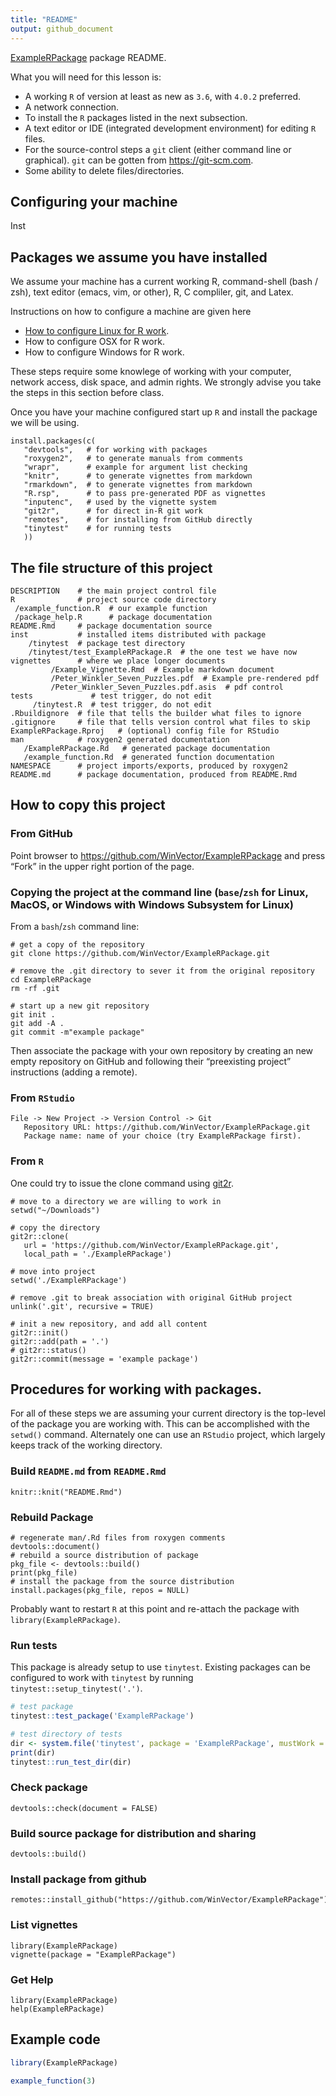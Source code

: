 ```yaml
---
title: "README"
output: github_document
---
```


<!-- README.md is generated from README.Rmd. Please edit the .Rmd file, not the .md file. -->

[ExampleRPackage](https://github.com/WinVector/ExampleRPackage) package README.

What you will need for this lesson is:

 * A working `R` of version at least as new as `3.6`, with `4.0.2` preferred.
 * A network connection.
 * To install the `R` packages listed in the next subsection.
 * A text editor or IDE (integrated development environment) for editing `R` files.
 * For the source-control steps a `git` client (either command line or graphical). `git` can be gotten from [https://git-scm.com](https://git-scm.com).
 * Some ability to delete files/directories.

## Configuring your machine

Inst


## Packages we assume you have installed

We assume your machine has a current working R, command-shell (bash / zsh), text editor (emacs, vim, or other), R, C compliler, git, and Latex.

Instructions on how to configure a machine are given here

 * [How to configure Linux for R work](https://github.com/WinVector/ExampleRPackage/blob/main/extras/setting_up_a_Linux_machine.md).
 * How to configure OSX for R work.
 * How to configure Windows for R work.
 
These steps require some knowlege of working with your computer, network access, disk space, and admin rights. We strongly advise you take the steps in this section before class.

Once you have your machine configured start up `R` and install the package we will be using.


```
install.packages(c(
   "devtools",   # for working with packages
   "roxygen2",   # to generate manuals from comments
   "wrapr",      # example for argument list checking
   "knitr",      # to generate vignettes from markdown
   "rmarkdown",  # to generate vignettes from markdown
   "R.rsp",      # to pass pre-generated PDF as vignettes
   "inputenc",   # used by the vignette system
   "git2r",      # for direct in-R git work
   "remotes",    # for installing from GitHub directly
   "tinytest"    # for running tests
   ))
```

## The file structure of this project

```
DESCRIPTION    # the main project control file
R              # project source code directory
 /example_function.R  # our example function
 /package_help.R      # package documentation
README.Rmd     # package documentation source
inst           # installed items distributed with package
    /tinytest  # package test directory
    /tinytest/test_ExampleRPackage.R  # the one test we have now
vignettes      # where we place longer documents
         /Example_Vignette.Rmd  # Example markdown document
         /Peter_Winkler_Seven_Puzzles.pdf  # Example pre-rendered pdf
         /Peter_Winkler_Seven_Puzzles.pdf.asis  # pdf control
tests             # test trigger, do not edit
     /tinytest.R  # test trigger, do not edit
.Rbuildignore  # file that tells the builder what files to ignore
.gitignore     # file that tells version control what files to skip
ExampleRPackage.Rproj   # (optional) config file for RStudio
man            # roxygen2 generated documentation
   /ExampleRPackage.Rd   # generated package documentation
   /example_function.Rd  # generated function documentation
NAMESPACE      # project imports/exports, produced by roxygen2
README.md      # package documentation, produced from README.Rmd
```

## How to copy this project


### From GitHub

Point browser to [https://github.com/WinVector/ExampleRPackage](https://github.com/WinVector/ExampleRPackage) and press "Fork" in the upper right portion of the page.

### Copying the project at the command line (`base`/`zsh` for Linux, MacOS, or Windows with Windows Subsystem for Linux)

From a `bash`/`zsh` command line:

```
# get a copy of the repository
git clone https://github.com/WinVector/ExampleRPackage.git

# remove the .git directory to sever it from the original repository
cd ExampleRPackage
rm -rf .git

# start up a new git repository
git init .
git add -A .
git commit -m"example package"
```

Then associate the package with your own repository by creating an new empty repository on GitHub and following their "preexisting project" instructions (adding a remote).

### From `RStudio`

```
File -> New Project -> Version Control -> Git
   Repository URL: https://github.com/WinVector/ExampleRPackage.git
   Package name: name of your choice (try ExampleRPackage first).
```


### From `R`

One could try to issue the clone command using [git2r](https://CRAN.R-project.org/package=git2r).

```
# move to a directory we are willing to work in
setwd("~/Downloads")

# copy the directory
git2r::clone(
   url = 'https://github.com/WinVector/ExampleRPackage.git',
   local_path = './ExampleRPackage')
   
# move into project
setwd('./ExampleRPackage')

# remove .git to break association with original GitHub project
unlink('.git', recursive = TRUE)

# init a new repository, and add all content
git2r::init()
git2r::add(path = '.')
# git2r::status()
git2r::commit(message = 'example package')
```


## Procedures for working with packages.


For all of these steps we are assuming your current directory is the top-level of the package you
are working with. This can be accomplished with the `setwd()` command. Alternately one can use an `RStudio`
project, which largely keeps track of the working directory.


### Build `README.md` from `README.Rmd`

```
knitr::knit("README.Rmd")
```

### Rebuild Package

```
# regenerate man/.Rd files from roxygen comments
devtools::document()
# rebuild a source distribution of package
pkg_file <- devtools::build()
print(pkg_file)
# install the package from the source distribution
install.packages(pkg_file, repos = NULL)
```

Probably want to restart `R` at this point and re-attach the package with `library(ExampleRPackage)`.

### Run tests

This package is already setup to use `tinytest`. Existing packages can be configured to work with `tinytest` by running `tinytest::setup_tinytest('.')`.

```r
# test package
tinytest::test_package('ExampleRPackage')
```

```r
# test directory of tests
dir <- system.file('tinytest', package = 'ExampleRPackage', mustWork = TRUE)
print(dir)
tinytest::run_test_dir(dir)
```


### Check package

```
devtools::check(document = FALSE)
```


### Build source package for distribution and sharing

```
devtools::build()
```

### Install package from github

```
remotes::install_github("https://github.com/WinVector/ExampleRPackage")
```

### List vignettes

```
library(ExampleRPackage)
vignette(package = "ExampleRPackage")
```

### Get Help

```
library(ExampleRPackage)
help(ExampleRPackage)
```

## Example code


```r
library(ExampleRPackage)

example_function(3)
```


